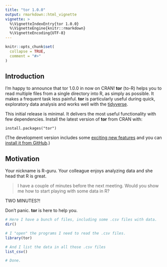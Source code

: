 ```yaml
---
title: "tor 1.0.0"
output: rmarkdown::html_vignette
vignette: >
  %\VignetteIndexEntry{tor 1.0.0}
  %\VignetteEngine{knitr::rmarkdown}
  %\VignetteEncoding{UTF-8}
---
```


```r
knitr::opts_chunk$set(
  collapse = TRUE,
  comment = "#>"
)
```

## Introduction

I'm happy to announce that tor 1.0.0 in now on CRAN! __tor__ (to-R) helps you to
read multiple files from a single directory into R, as simply as possible. It makes a frequent task less painful. __tor__ is particularly useful during quick, exploratory data analysis and works well with the [tidyverse](https://www.tidyverse.org/). 

This initial release is minimal. It delivers the most useful functionality with few dependencies. Install the latest version of __tor__ from CRAN with:

```
install.packages("tor")
```

(The development version includes some [exciting new features](https://maurolepore.github.io/tor/news/index.html) and you can [install it from GitHub](https://maurolepore.github.io/tor/index.html).)

## Motivation

Your nickname is R-guru. Your colleague enjoys analyzing data and she head that R is great.

> I have a couple of minutes before the next meeting. Would you show me how to start playing with some data in R?

TWO MINUTES?! 

Don't panic. __tor__ is here to help you.

```r
# Here I have a bunch of files, including some .csv files with data.
dir()

# I "open" the programs I need to read the .csv files.
library(tor)

# And I list the data in all those .csv files
list_csv()

# Done.
```
